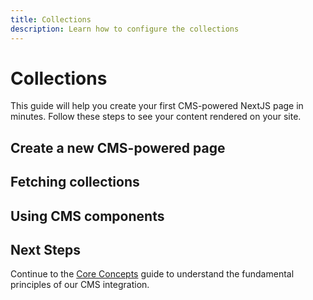 ```yaml
---
title: Collections
description: Learn how to configure the collections
---
```


# Collections

This guide will help you create your first CMS-powered NextJS page in minutes. Follow these steps to see your content rendered on your site.

## Create a new CMS-powered page


## Fetching collections


## Using CMS components


## Next Steps

Continue to the [Core Concepts](/docs/getting-started/concepts) guide to understand the fundamental principles of our CMS integration.
